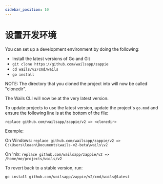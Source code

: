 ```yaml
---
sidebar_position: 10
---
```


# 设置开发环境

You can set up a development environment by doing the following:

- Install the latest versions of Go and Git
- `git clone https://github.com/wailsapp/zappie`
- `cd wails/v2/cmd/wails`
- `go install`

NOTE: The directory that you cloned the project into will now be called "clonedir".

The Wails CLI will now be at the very latest version.

To update projects to use the latest version, update the project's `go.mod` and ensure the following line is at the bottom of the file:

`replace github.com/wailsapp/zappie/v2 => <clonedir>`

Example:

On Windows: `replace github.com/wailsapp/zappie/v2 => C:\Users\leaan\Documents\wails-v2-beta\wails\v2`

On 'nix: `replace github.com/wailsapp/zappie/v2 => /home/me/projects/wails/v2`

To revert back to a stable version, run:

`go install github.com/wailsapp/zappie/v2/cmd/wails@latest`
